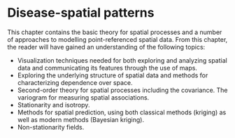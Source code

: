 # Disease-spatial patterns {#Disease}

This chapter contains the basic theory for spatial processes and a number of approaches to modelling point-referenced spatial data. From this chapter, the reader will have gained an understanding of the following topics:

- Visualization techniques needed for both exploring and analyzing spatial data and communicating its features through the use of maps.
- Exploring the underlying structure of spatial data and methods for characterizing dependence over space.
- Second-order theory for spatial processes including the covariance. The variogram for measuring spatial associations.
- Stationarity and isotropy.
- Methods for spatial prediction, using both classical methods (kriging) as well as modern methods (Bayesian kriging).
- Non-stationarity fields.